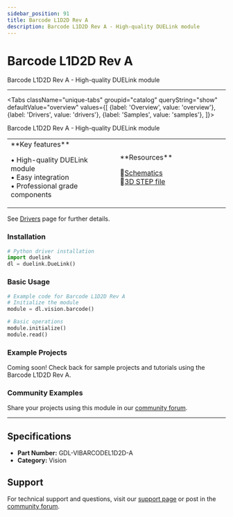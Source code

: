 ```yaml
---
sidebar_position: 91
title: Barcode L1D2D Rev A
description: Barcode L1D2D Rev A - High-quality DUELink module
---
```



# Barcode L1D2D Rev A

<ProductImageSelector 
  partNumber="vibarcodel1d2d-a"
  productName="Barcode L1D2D Rev A"
/>

Barcode L1D2D Rev A - High-quality DUELink module

---

<Tabs className="unique-tabs" groupid="catalog" queryString="show" defaultValue="overview"
  values={[
    {label: 'Overview', value: 'overview'},
    {label: 'Drivers', value: 'drivers'},
    {label: 'Samples', value: 'samples'},
  ]}>

<TabItem value="overview">

Barcode L1D2D Rev A - High-quality DUELink module

<table><td width='50%'>
**Key features**

• High-quality DUELink module<br/>
• Easy integration<br/>
• Professional grade components<br/>

</td><td width='50%'>
**Resources**
 
📄[Schematics](/static/sch/vibarcodel1d2d-a.pdf)<br/>
🔩[3D STEP file](/static/3d/VIBARCODEL1D2D-A.step)<br/>

</td></table>

</TabItem>

<TabItem value="drivers">

See [Drivers](../../engine/drivers) page for further details.

### Installation

```python
# Python driver installation
import duelink
dl = duelink.DueLink()
```

### Basic Usage

```python
# Example code for Barcode L1D2D Rev A
# Initialize the module
module = dl.vision.barcode()

# Basic operations
module.initialize()
module.read()
```

</TabItem>

<TabItem value="samples">

### Example Projects

Coming soon! Check back for sample projects and tutorials using the Barcode L1D2D Rev A.

### Community Examples

Share your projects using this module in our [community forum](https://forums.ghielectronics.com).

</TabItem>

</Tabs>

---

## Specifications

- **Part Number:** GDL-VIBARCODEL1D2D-A
- **Category:** Vision

## Support

For technical support and questions, visit our [support page](../../support) or post in the [community forum](https://forums.ghielectronics.com).
